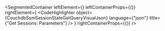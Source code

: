
<SegmentedContainer
  leftElement={<CouchdbSsmSessionStateGetQueryDesc />}
  leftContainerProps={{}}
  rightElement={
    <CodeHighlighter
      object={CouchdbSsmSessionStateGetQueryVisualJson}
      language={"json"}
      title={"Get Sessions: Parameters"}
    />
  }
  rightContainerProps={{}}
/>
